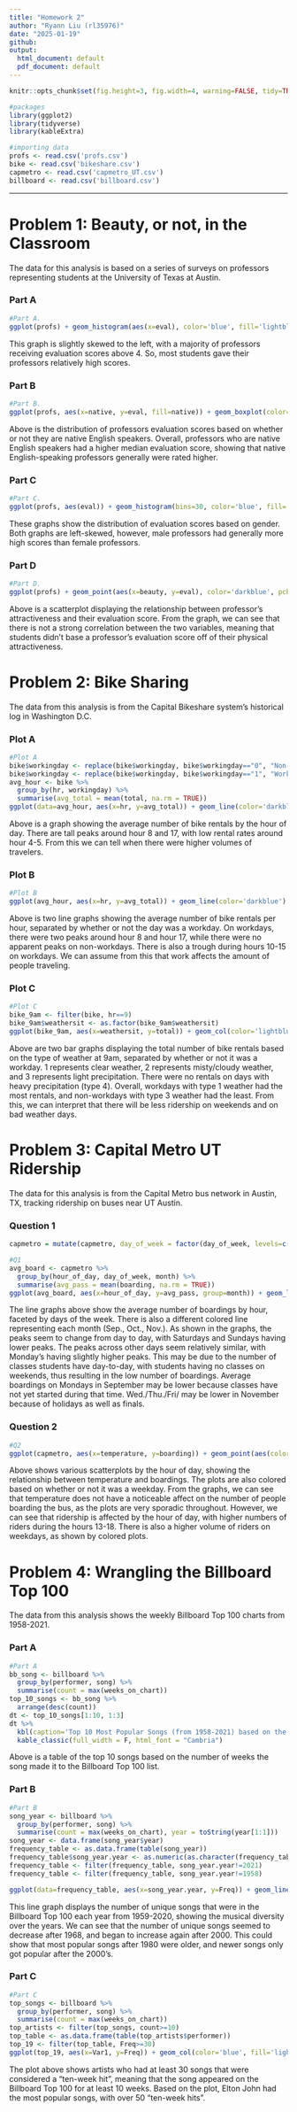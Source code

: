 ```yaml
---
title: "Homework 2"
author: "Ryann Liu (rl35976)"
date: "2025-01-19"
github: 
output:
  html_document: default
  pdf_document: default
---
```


```r
knitr::opts_chunk$set(fig.height=3, fig.width=4, warning=FALSE, tidy=TRUE, tidy.opts=list(width.cutoff=60))

#packages
library(ggplot2)
library(tidyverse)
library(kableExtra)

#importing data
profs <- read.csv('profs.csv')
bike <- read.csv('bikeshare.csv')
capmetro <- read.csv('capmetro_UT.csv')
billboard <- read.csv('billboard.csv')
```

***

# **Problem 1: Beauty, or not, in the Classroom**
The data for this analysis is based on a series of surveys on professors representing students at the University of Texas at Austin. 

### **Part A**
```r
#Part A.
ggplot(profs) + geom_histogram(aes(x=eval), color='blue', fill='lightblue')  + labs(title='Disribution of Course Evaluation Scores',x='Scores',y='Frequency', na.rm=FALSE)
```

This graph is slightly skewed to the left, with a majority of professors receiving evaluation scores above 4. So, most students gave their professors relatively high scores. 

### **Part B**
```r
#Part B.
ggplot(profs, aes(x=native, y=eval, fill=native)) + geom_boxplot(color='darkblue', fill='lightblue') + labs(title='Evaluation Score by Native Speaker', x='Native English Speaker', y='Evaluation Score')
```

Above is the distribution of professors evaluation scores based on whether or not they are native English speakers. Overall, professors who are native English speakers had a higher median evaluation score, showing that native English-speaking professors generally were rated higher. 

### **Part C**
```r
#Part C.
ggplot(profs, aes(eval)) + geom_histogram(bins=30, color='blue', fill='lightblue')+facet_grid(gender~.) + labs(title='Course Evaluation by Gender', x='Score', y='Frequency')
```

These graphs show the distribution of evaluation scores based on gender. Both graphs are left-skewed, however, male professors had generally more high scores than female professors. 

### **Part D**
```r
#Part D.
ggplot(profs) + geom_point(aes(x=beauty, y=eval), color='darkblue', pch=20) + labs(title='Attractiveness by Evaluation', x='Attractiveness', y='Evaluation Score')
```

Above is a scatterplot displaying the relationship between professor's attractiveness and their evaluation score. From the graph, we can see that there is not a strong correlation between the two variables, meaning that students didn't base a professor's evaluation score off of their physical attractiveness. 

# **Problem 2: Bike Sharing**
The data from this analysis is from the Capital Bikeshare system's historical log in Washington D.C.

### **Plot A**
```r
#Plot A
bike$workingday <- replace(bike$workingday, bike$workingday=="0", "Non-Workday")
bike$workingday <- replace(bike$workingday, bike$workingday=="1", "Workday")
avg_hour <- bike %>%            
  group_by(hr, workingday) %>%
  summarise(avg_total = mean(total, na.rm = TRUE))
ggplot(data=avg_hour, aes(x=hr, y=avg_total)) + geom_line(color='darkblue') + labs(title="Average Hourly Bike Rentals", x='Hours', y='Number of Rentals')
```

Above is a graph showing the average number of bike rentals by the hour of day. There are tall peaks around hour 8 and 17, with low rental rates around hour 4-5. From this we can tell when there were higher volumes of travelers. 

### **Plot B**
```r
#Plot B
ggplot(avg_hour, aes(x=hr, y=avg_total)) + geom_line(color='darkblue') + facet_grid(workingday~.) + labs(title='Average Bike Rentals by Hour by Working Day', x='Hours', y='Total Rentals')
```

Above is two line graphs showing the average number of bike rentals per hour, separated by whether or not the day was a workday. On workdays, there were two peaks around hour 8 and hour 17, while there were no apparent peaks on non-workdays. There is also a trough during hours 10-15 on workdays. We can assume from this that work affects the amount of people traveling. 

### **Plot C**
```r
#Plot C
bike_9am <- filter(bike, hr==9)
bike_9am$weathersit <- as.factor(bike_9am$weathersit)
ggplot(bike_9am, aes(x=weathersit, y=total)) + geom_col(color='lightblue') + facet_grid(workingday~.) + labs(title='Average Ridership at 9am by Weather Situation', x='Weather Type', y='Total Rentals')
```

Above are two bar graphs displaying the total number of bike rentals based on the type of weather at 9am, separated by whether or not it was a workday. 1 represents clear weather, 2 represents misty/cloudy weather, and 3 represents light precipitation. There were no rentals on days with heavy precipitation (type 4). Overall, workdays with type 1 weather had the most rentals, and non-workdays with type 3 weather had the least. From this, we can interpret that there will be less ridership on weekends and on bad weather days. 

# **Problem 3: Capital Metro UT Ridership**
The data for this analysis is from the Capital Metro bus network in Austin, TX, tracking ridership on buses near UT Austin. 

### **Question 1**
```r
capmetro = mutate(capmetro, day_of_week = factor(day_of_week, levels=c('Mon', 'Tue', 'Wed', 'Thu', 'Fri', 'Sat', 'Sun')), month=factor(month, levels=c('Sep', 'Oct', 'Nov')))

#Q1
avg_board <- capmetro %>%            
  group_by(hour_of_day, day_of_week, month) %>%
  summarise(avg_pass = mean(boarding, na.rm = TRUE))
ggplot(avg_board, aes(x=hour_of_day, y=avg_pass, group=month)) + geom_line(aes(color=month)) + facet_grid(day_of_week~.) + labs(title='Average Boardings', subtitle='grouped by hour of the day, day of the week, and month', x='Hour of the Day', y='Number of Boardings')
```

The line graphs above show the average number of boardings by hour, faceted by days of the week. There is also a different colored line representing each month (Sep., Oct., Nov.). As shown in the graphs, the peaks seem to change from day to day, with Saturdays and Sundays having lower peaks. The peaks across other days seem relatively similar, with Monday's having slightly higher peaks. This may be due to the number of classes students have day-to-day, with students having no classes on weekends, thus resulting in the low number of boardings. Average boardings on Mondays in September may be lower because classes have not yet started during that time. Wed./Thu./Fri/ may be lower in November because of holidays as well as finals. 

### **Question 2**
```r
#Q2
ggplot(capmetro, aes(x=temperature, y=boarding)) + geom_point(aes(color=weekend), pch=20) + facet_wrap(hour_of_day~., ncol = 8) + coord_fixed(0.4) + labs(title='Boardings vs. Temperature by Hour of Day', x='Temperature (°F)', y='People Boarding')
```

Above shows various scatterplots by the hour of day, showing the relationship between temperature and boardings. The plots are also colored based on whether or not it was a weekday. From the graphs, we can see that temperature does not have a noticeable affect on the number of people boarding the bus, as the plots are very sporadic throughout. However, we can see that ridership is affected by the hour of day, with higher numbers of riders during the hours 13-18. There is also a higher volume of riders on weekdays, as shown by colored plots. 

# **Problem 4: Wrangling the Billboard Top 100**
The data from this analysis shows the weekly Billboard Top 100 charts from 1958-2021. 

### **Part A**
```r
#Part A
bb_song <- billboard %>%
  group_by(performer, song) %>%
  summarise(count = max(weeks_on_chart))
top_10_songs <- bb_song %>%
  arrange(desc(count))
dt <- top_10_songs[1:10, 1:3]
dt %>%
  kbl(caption='Top 10 Most Popular Songs (from 1958-2021) based on the number of weeks on billboard') %>%
  kable_classic(full_width = F, html_font = "Cambria")
```

Above is a table of the top 10 songs based on the number of weeks the song made it to the Billboard Top 100 list. 

### **Part B**
```r
#Part B
song_year <- billboard %>%
  group_by(performer, song) %>%
  summarise(count = max(weeks_on_chart), year = toString(year[1:1]))
song_year <- data.frame(song_year$year)
frequency_table <- as.data.frame(table(song_year))
frequency_table$song_year.year <- as.numeric(as.character(frequency_table$song_year.year))
frequency_table <- filter(frequency_table, song_year.year!=2021)
frequency_table <- filter(frequency_table, song_year.year!=1958)

ggplot(data=frequency_table, aes(x=song_year.year, y=Freq)) + geom_line(color='darkblue') + labs(title='Musical Diversity', subtitle='Unique songs that appeared in the Billboard Top 100 each year', x='Year', y='Number of Songs')
```

This line graph displays the number of unique songs that were in the Billboard Top 100 each year from 1959-2020, showing the musical diversity over the years. We can see that the number of unique songs seemed to decrease after 1968, and began to increase again after 2000. This could show that most popular songs after 1980 were older, and newer songs only got popular after the 2000's.

### **Part C**
```r
#Part C
top_songs <- billboard %>%
  group_by(performer, song) %>%
  summarise(count = max(weeks_on_chart))
top_artists <- filter(top_songs, count>=10)
top_table <- as.data.frame(table(top_artists$performer))
top_19 <- filter(top_table, Freq>=30)
ggplot(top_19, aes(x=Var1, y=Freq)) + geom_col(color='blue', fill='lightblue') + coord_flip() + labs(title='Ten-Week Hit Artists', subtitle='Number of artists who had at least 30 songs on Billboard for 10 weeks or more', x='Number of Songs', y='Artist')
```

The plot above shows artists who had at least 30 songs that were considered a "ten-week hit", meaning that the song appeared on the Billboard Top 100 for at least 10 weeks. Based on the plot, Elton John had the most popular songs, with over 50 "ten-week hits". 

